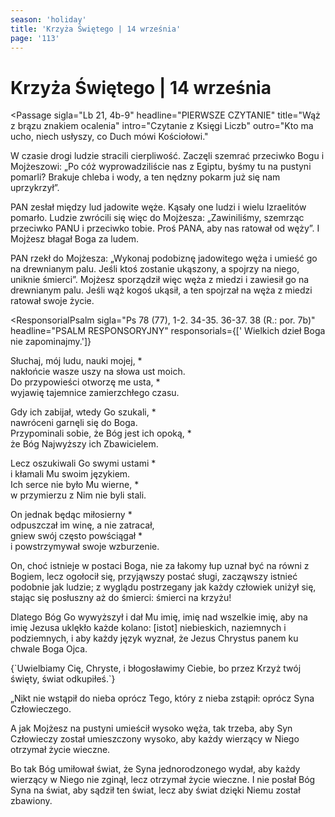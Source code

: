 ```yaml
---
season: 'holiday'
title: 'Krzyża Świętego | 14 września'
page: '113'
---
```


# Krzyża Świętego | 14 września

<Passage
sigla="Lb 21, 4b-9"
headline="PIERWSZE CZYTANIE"
title="Wąż z brązu znakiem ocalenia"
intro="Czytanie z Księgi Liczb"
outro="Kto ma ucho, niech usłyszy, co Duch mówi Kościołowi."
>
<p>W czasie drogi ludzie stracili cierpliwość. Zaczęli szemrać przeciwko Bogu i Mojżeszowi: „Po cóż wyprowadziliście nas z Egiptu, byśmy tu na pustyni pomarli? Brakuje chleba i wody, a ten nędzny pokarm już się nam uprzykrzył”.</p>
<p>PAN zesłał między lud jadowite węże. Kąsały one ludzi i wielu Izraelitów pomarło. Ludzie zwrócili się więc do Mojżesza: „Zawiniliśmy, szemrząc przeciwko PANU i przeciwko tobie. Proś PANA, aby nas ratował od węży”. I Mojżesz błagał Boga za ludem.</p>
<p>PAN rzekł do Mojżesza: „Wykonaj podobiznę jadowitego węża i umieść go na drewnianym palu. Jeśli ktoś zostanie ukąszony, a spojrzy na niego, uniknie śmierci”. Mojżesz sporządził więc węża z miedzi i zawiesił go na drewnianym palu. Jeśli wąż kogoś ukąsił, a ten spojrzał na węża z miedzi ratował swoje życie.</p>
</Passage>

<ResponsorialPsalm
sigla="Ps 78 (77), 1-2. 34-35. 36-37. 38 (R.: por. 7b)"
headline="PSALM RESPONSORYJNY"
responsorials={[' Wielkich dzieł Boga nie zapominajmy.']}
>
<p>Słuchaj, mój ludu, nauki mojej, *<br/>nakłońcie wasze uszy na słowa ust moich.<br/>Do przypowieści otworzę me usta, *<br/>wyjawię tajemnice zamierzchłego czasu.</p>
<p>Gdy ich zabijał, wtedy Go szukali, *<br/>nawróceni garnęli się do Boga.<br/>Przypominali sobie, że Bóg jest ich opoką, *<br/>że Bóg Najwyższy ich Zbawicielem.</p>
<p>Lecz oszukiwali Go swymi ustami *<br/>i kłamali Mu swoim językiem.<br/>Ich serce nie było Mu wierne, *<br/>w przymierzu z Nim nie byli stali.</p>
<p>On jednak będąc miłosierny *<br/>odpuszczał im winę, a nie zatracał,<br/>gniew swój często powściągał *<br/>i powstrzymywał swoje wzburzenie.</p>
</ResponsorialPsalm>
<Passage
sigla="Flp 2, 6-11"
headline="DRUGIE CZYTANIE"
title="Chrystus uniżył samego siebie, dlatego Bóg Go wywyższył"
intro="Czytanie z Listu świętego Pawła Apostoła do Filipian"
outro="Kto ma ucho, niech usłyszy, co Duch mówi Kościołowi."
>
<p>On, choć istnieje w postaci Boga, nie za łakomy łup uznał być na równi z Bogiem, lecz ogołocił się, przyjąwszy postać sługi, zacząwszy istnieć podobnie jak ludzie; z wyglądu postrzegany jak każdy człowiek uniżył się, stając się posłuszny aż do śmierci: śmierci na krzyżu!</p>
<p>Dlatego Bóg Go wywyższył i dał Mu imię, imię nad wszelkie imię, aby na imię Jezusa uklękło każde kolano: [istot] niebieskich, naziemnych i podziemnych, i aby każdy język wyznał, że Jezus Chrystus panem ku chwale Boga Ojca.</p>
</Passage>
<Passage
sigla="Rz 8, 15"
headline="AKLAMACJA"
acclamation="Aklamacja: Alleluja, alleluja, alleluja."
>
{`Uwielbiamy Cię, Chryste, i błogosławimy Ciebie,
    bo przez Krzyż twój święty, świat odkupiłeś.`}
</Passage>
<Passage
sigla="J 3, 13-17"
headline="EWANGELIA"
title="Krzyż narzędziem zbawienia"
intro=" Słowa Ewangelii według świętego Jana"
outro="Oto słowo Pańskie"
>
<p>„Nikt nie wstąpił do nieba oprócz Tego, który z nieba zstąpił: oprócz Syna Człowieczego.</p>
<p>A jak Mojżesz na pustyni umieścił wysoko węża, tak trzeba, aby Syn Człowieczy został umieszczony wysoko, aby każdy wierzący w Niego otrzymał życie wieczne.</p>
<p>Bo tak Bóg umiłował świat, że Syna jednorodzonego wydał, aby każdy wierzący w Niego nie zginął, lecz otrzymał życie wieczne. I nie posłał Bóg Syna na świat, aby sądził ten świat, lecz aby świat dzięki Niemu został zbawiony.</p>
</Passage>